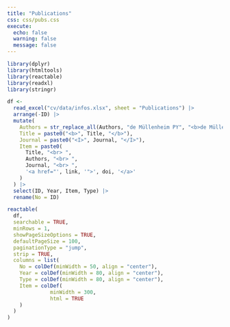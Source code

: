 ```yaml
---
title: "Publications"
css: css/pubs.css
execute: 
  echo: false
  warning: false
  message: false
---
```


```r
library(dplyr)
library(htmltools)
library(reactable)
library(readxl)
library(stringr)
```

```r
df <-
  read_excel("cv/data/infos.xlsx", sheet = "Publications") |> 
  arrange(-ID) |> 
  mutate(
    Authors = str_replace_all(Authors, "de Müllenheim PY", "<b>de Müllenheim PY</b>"),
    Title = paste0("<b>", Title, "</b>"),
    Journal = paste0("<I>", Journal, "</I>"),
    Item = paste0(
      Title, "<br> ",
      Authors, "<br> ",
      Journal, "<br> ",
      '<a href="', link, '">', doi, '</a>'
    )
  ) |> 
  select(ID, Year, Item, Type) |> 
  rename(No = ID)
```

```r
reactable(
  df,
  searchable = TRUE,
  minRows = 1, 
  showPageSizeOptions = TRUE,
  defaultPageSize = 100,
  paginationType = "jump",
  strip = TRUE,
  columns = list(
    No = colDef(minWidth = 50, align = "center"),
    Year = colDef(minWidth = 80, align = "center"),
    Type = colDef(minWidth = 80, align = "center"),
    Item = colDef(
              minWidth = 300,
              html = TRUE
    )
  )
)
```
